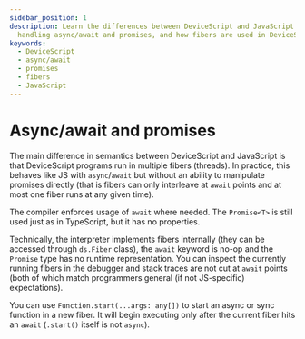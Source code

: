 ```yaml
---
sidebar_position: 1
description: Learn the differences between DeviceScript and JavaScript in
  handling async/await and promises, and how fibers are used in DeviceScript.
keywords:
  - DeviceScript
  - async/await
  - promises
  - fibers
  - JavaScript
---
```

# Async/await and promises

The main difference in semantics between DeviceScript and JavaScript is that DeviceScript programs run in multiple fibers (threads).
In practice, this behaves like JS with `async`/`await` but without an ability to manipulate promises directly
(that is fibers can only interleave at `await` points and at most one fiber runs at any given time).

The compiler enforces usage of `await` where needed.
The `Promise<T>` is still used just as in TypeScript, but it has no properties.

Technically, the interpreter implements fibers internally (they can be accessed through `ds.Fiber` class),
the `await` keyword is no-op and the `Promise` type has no runtime representation.
You can inspect the currently running fibers in the debugger
and stack traces are not cut at `await` points (both of which match programmers general (if not JS-specific) expectations).

You can use `Function.start(...args: any[])` to start an async or sync function in a new fiber.
It will begin executing only after the current fiber hits an `await` (`.start()` itself is not `async`).
